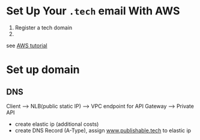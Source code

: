 # Set Up Your `.tech` email With AWS

1. Register a tech domain
1. 


see [AWS tutorial](https://docs.aws.amazon.com/ses/latest/DeveloperGuide/receiving-email-mx-record.html)


# Set up domain

## DNS

Client --> NLB(public static IP) --> VPC endpoint for API Gateway --> Private API

- create elastic ip (additional costs)
- create DNS Record (A-Type), assign www.publishable.tech to elastic ip

